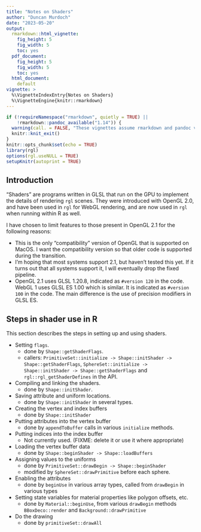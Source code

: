 ```yaml
---
title: "Notes on Shaders"
author: "Duncan Murdoch"
date: "2023-05-20"
output:
  rmarkdown::html_vignette:
    fig_height: 5
    fig_width: 5
    toc: yes
  pdf_document:
    fig_height: 5
    fig_width: 5
    toc: yes
  html_document:
    default
vignette: >
  %\VignetteIndexEntry{Notes on Shaders}
  %\VignetteEngine{knitr::rmarkdown}
---
```


```r
if (!requireNamespace("rmarkdown", quietly = TRUE) ||
    !rmarkdown::pandoc_available("1.14")) {
  warning(call. = FALSE, "These vignettes assume rmarkdown and pandoc version 1.14.  These were not found. Older versions will not work.")
  knitr::knit_exit()
}
knitr::opts_chunk$set(echo = TRUE)
library(rgl)
options(rgl.useNULL = TRUE)
setupKnitr(autoprint = TRUE)
```

## Introduction

"Shaders" are programs written in GLSL that run on the GPU
to implement the details of rendering `rgl` scenes.  They were
introduced with OpenGL 2.0, and have been used in `rgl` for WebGL
rendering, and are now used in `rgl` when running within R
as well.

I have chosen to limit features to those present in OpenGL 2.1
for the following reasons:

 - This is the only "compatibility" version of OpenGL that is 
 supported on MacOS.  I want the compatibility version so that 
 older code is supported during the transition.
 - I'm hoping that most systems support 2.1, but haven't tested this
 yet.  If it turns out that all systems support it, I will 
 eventually drop the fixed pipeline.
 - OpenGL 2.1 uses GLSL 1.20.8, indicated as `#version 120` in the code.  WebGL 1 uses GLSL ES 1.00 which is similar.  It is indicated as
`#version 100` in the code.  The main difference is the use of
precision modifiers in GLSL ES.

## Steps in shader use in R

This section describes the steps in setting up and using shaders.

- Setting `flags`.
  - done by `Shape::getShaderFlags`.
  - callers:  `PrimitiveSet::initialize -> Shape::initShader -> Shape::getShaderFlags`, `SphereSet::initialize -> Shape::initShader -> Shape::getShaderFlags` and 
  `rgl::rgl_getShaderDefines` in the API.
- Compiling and linking the shaders.
  - done by `Shape::initShader`.
- Saving attribute and uniform locations.
  - done by `Shape::initShader` in several types.
- Creating the vertex and index buffers
  - done by `Shape::initShader`
- Putting attributes into the vertex buffer
  - done by `appendToBuffer` calls in various `initialize` methods.
- Putting indices into the index buffer
  - Not currently used. (FIXME:  delete it or use it where appropriate)
- Loading the vertex buffer data
  - done by `Shape::beginShader -> Shape::loadBuffers`
- Assigning values to the uniforms
  - done by `PrimitiveSet::drawBegin -> Shape::beginShader`
  - modified by `SphereSet::drawPrimitive` before each sphere.
- Enabling the attributes
  - done by `beginUse` in various array types, called from
    `drawBegin` in various types
- Setting state variables for material properties like 
  polygon offsets, etc.
  - done by `Material::beginUse`, from various `drawBegin` methods
  `BBoxDeco::render` and `Background::drawPrimitive`
- Do the drawing
  - done by `primitiveSet::drawAll`
  
  
  